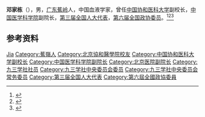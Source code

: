 '''邓家栋'''（{{bd|1906年|2月9日|2004年|5月22日}}），男，[[广东|广东]][[蕉岭|蕉岭]]人，中国血液学家，曾任[[中国协和医科大学|中国协和医科大学]]副校长，[[中国医学科学院|中国医学科学院]]副院长，[[第三届全国人大代表|第三届全国人大代表]]，[[第六届全国政协委员|第六届全国政协委员]]。<ref>{{Cite book|title=中华当代文化名人大辞典|author=张品兴, 殷登祥, 陈有进等主编|publisher=中国广播电视出版社|year=1992|isbn=9787504315137|location=北京|pages=}}</ref><ref>{{Cite book|title=中华人民共和国职官志|author=何虎生, 李耀东, 向常福主编|publisher=中国社会出版社|year=2003|isbn=9787800883934|location=北京|pages=}}</ref><ref>{{Cite book|title=二十世纪中国名人辞典|author=蔡开松, 于信凤主编; 曾卓明, 周溯源, 赵书刚副主编|publisher=辽宁人民出版社|year=1991|isbn=|location=沈阳|pages=}}</ref>

== 参考资料 ==
{{reflist}}

{{中国人物小作品}}
{{Navboxes 
| title  = 邓家栋在[[九三学社|九三学社]]的职务
| list1  =
{{九三学社第六届中央委员会}}
{{九三学社第七届中央委员会}}
}}

{{Authority control}}
{{DEFAULTSORT:Deng邓}}
[[Category:邓姓|Jia]]
[[Category:蕉嶺人|Category:蕉嶺人]]
[[Category:北京協和醫學院校友|Category:北京協和醫學院校友]]
[[Category:中国协和医科大学副校长|Category:中国协和医科大学副校长]]
[[Category:中国医学科学院副院长|Category:中国医学科学院副院长]]
[[Category:北京医院副院长|Category:北京医院副院长]]
[[Category:九三学社社员|Category:九三学社社员]]
[[Category:九三学社中央委员会委员|Category:九三学社中央委员会委员]]
[[Category:九三学社中央委员会常务委员|Category:九三学社中央委员会常务委员]]
[[Category:第三届全国人大代表|Category:第三届全国人大代表]]
[[Category:第六屆全國政協委員|Category:第六屆全國政協委員]]